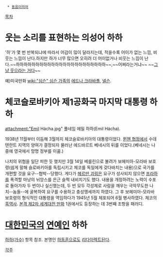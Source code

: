   * [[동음이의어]]

[[목차]]

= 웃는 소리를 표현하는 의성어 하하 =
'하'가 몇 번 반복되냐에 따라서 어감이 많이 달라지는데, 적을수록 어이가 없는 느낌, 비웃는 느낌이 난다.하지만 하가 너무 많으면 오히려 더 어이없거나 비웃는 느낌이 난다.~~하하하하하하하하하하하하하하하하하하하하하하하~~,~~어쩌라는거냐~~ ~~[[식객민우|그냥 웃으라는 거다]]~~

예)미국만화 [[wiki:"심슨" 심슨 가족]]의 [[에드나 크라바플]], [[넬슨]].

= 체코슬로바키아 제1공화국 마지막 대통령 하하 =
attachment:"Emil Hácha.jpg"
풀네임 에밀 하하(Emil Hácha).  

1938년 11월부터 이듬해 3월까지 체코슬로바키아의 대통령이었다. [[뮌헨 협정]]에서 수데텐란트 지역의 양여가 결정되자 물러난 에드바르트 베네시의 뒤를 이었다.(베네시는 나중에 영국에서 망명 정부를 이끎.) 

나치의 위협을 일단 피한 듯 했지만 3월 14일 베를린으로 불려가 보헤미아-모라바 보호령(쉽게 말해 슬로바키아를 독립시키고 체코를 독일에게 갖다바치는 내용)으로 국가를 개편할 것을 요구--협박--당했다. 게다가 [[헤르만 괴링]]은 요구가 성사되지 않으면 [[프라하]]를 폭격할 마냥의 뉘앙스를 은근 슬쩍 내비치기도 했다. 내용을 개정하려는 노력이 수포로 돌아가자 두 번이나 실신했는데, 두 번 모두 각성제로 사람을 깨우는 극악무도한 나치--놈들--에 굴복하여 요구를 수용하고 충성맹세까지 하였다. 그 후 보헤미아-모라바 보호령의 형식적인 대통령을 역임하다가 1945년 5월 체포되어 6월 병사하였다. 체코의 [[흑역사]]. [[본격 제2차 세계대전 만화]] 1권에서도 등장하는 데 3번째 조항을 패러디.

= [[대한민국]]의 [[연예인]] 하하 =
[[하하(가수)]] 항목 참조. 본명인 [[하동훈]]으로도 [[리다이렉트]]된다.


[[각주]]
